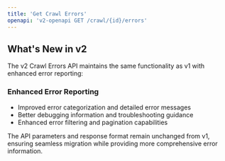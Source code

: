 ```yaml
---
title: 'Get Crawl Errors'
openapi: 'v2-openapi GET /crawl/{id}/errors'
---
```


## What's New in v2

The v2 Crawl Errors API maintains the same functionality as v1 with enhanced error reporting:

### Enhanced Error Reporting
- Improved error categorization and detailed error messages
- Better debugging information and troubleshooting guidance
- Enhanced error filtering and pagination capabilities

The API parameters and response format remain unchanged from v1, ensuring seamless migration while providing more comprehensive error information.

